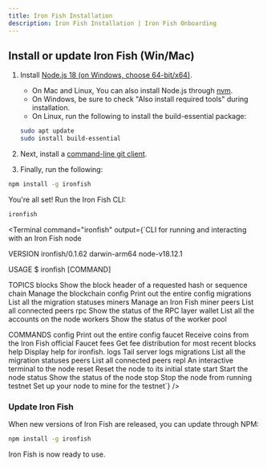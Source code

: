 ```yaml
---
title: Iron Fish Installation
description: Iron Fish Installation | Iron Fish Onboarding
---
```


## Install or update Iron Fish (Win/Mac)

1. Install [Node.js 18 (on Windows, choose 64-bit/x64)](https://nodejs.org/en/download/).
	- On Mac and Linux, You can also install Node.js through [nvm](https://nvm.sh/).
	- On Windows, be sure to check "Also install required tools" during installation.
	- On Linux, run the following to install the build-essential package:

	```sh
	sudo apt update
	sudo install build-essential
	```

2. Next, install a [command-line git client](https://git-scm.com/download).

3. Finally, run the following:

```sh
npm install -g ironfish
```

You're all set! Run the Iron Fish CLI:

```sh
ironfish
```

<Terminal
  command="ironfish"
  output={`CLI for running and interacting with an Iron Fish node

VERSION
  ironfish/0.1.62 darwin-arm64 node-v18.12.1

USAGE
  $ ironfish [COMMAND]

TOPICS
  blocks      Show the block header of a requested hash or sequence
  chain       Manage the blockchain
  config      Print out the entire config
  migrations  List all the migration statuses
  miners      Manage an Iron Fish miner
  peers       List all connected peers
  rpc         Show the status of the RPC layer
  wallet      List all the accounts on the node
  workers     Show the status of the worker pool

COMMANDS
  config      Print out the entire config
  faucet      Receive coins from the Iron Fish official Faucet
  fees        Get fee distribution for most recent blocks
  help        Display help for ironfish.
  logs        Tail server logs
  migrations  List all the migration statuses
  peers       List all connected peers
  repl        An interactive terminal to the node
  reset       Reset the node to its initial state
  start       Start the node
  status      Show the status of the node
  stop        Stop the node from running
  testnet     Set up your node to mine for the testnet`}
/>

### Update Iron Fish

When new versions of Iron Fish are released, you can update through NPM:

```sh
npm install -g ironfish
```

Iron Fish is now ready to use.
